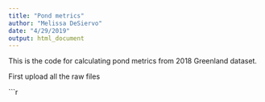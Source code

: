 ```yaml
---
title: "Pond metrics"
author: "Melissa DeSiervo"
date: "4/29/2019"
output: html_document
---
```


This is the code for calculating pond metrics from 2018 Greenland dataset. 

First upload all the raw files

```r
